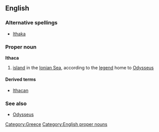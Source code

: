 ==English==

===Alternative spellings===
*[[Ithaka]]

===Proper noun===
'''Ithaca'''

# [[island]] in the [[Ionian Sea]], according to the [[legend]] home to [[Odysseus]]

====Derived terms====
*[[Ithacan]]

===See also===

*[[Odysseus]]

[[Category:Greece]]
[[Category:English proper nouns]]